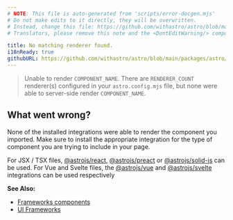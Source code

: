 ```yaml
---
# NOTE: This file is auto-generated from 'scripts/error-docgen.mjs'
# Do not make edits to it directly, they will be overwritten.
# Instead, change this file: https://github.com/withastro/astro/blob/main/packages/astro/src/core/errors/errors-data.ts
# Translators, please remove this note and the <DontEditWarning/> component.

title: No matching renderer found.
i18nReady: true
githubURL: https://github.com/withastro/astro/blob/main/packages/astro/src/core/errors/errors-data.ts
---
```


<DontEditWarning />


> Unable to render `COMPONENT_NAME`. There are `RENDERER_COUNT` renderer(s) configured in your `astro.config.mjs` file, but none were able to server-side render `COMPONENT_NAME`.

## What went wrong?
None of the installed integrations were able to render the component you imported. Make sure to install the appropriate integration for the type of component you are trying to include in your page.

For JSX / TSX files, [@astrojs/react](/en/guides/integrations-guide/react/), [@astrojs/preact](/en/guides/integrations-guide/preact/) or [@astrojs/solid-js](/en/guides/integrations-guide/solid-js/) can be used. For Vue and Svelte files, the [@astrojs/vue](/en/guides/integrations-guide/vue/) and [@astrojs/svelte](/en/guides/integrations-guide/svelte/) integrations can be used respectively

**See Also:**
-  [Frameworks components](/en/basics/framework-components/)
-  [UI Frameworks](/en/guides/integrations-guide/#official-integrations)


